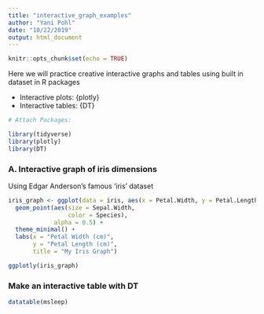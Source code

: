 ```yaml
---
title: "interactive_graph_examples"
author: "Yani Pohl"
date: "10/22/2019"
output: html_document
---
```


```r
knitr::opts_chunk$set(echo = TRUE)
```

Here we will practice creative interactive graphs and tables using built in dataset in R packages 

- Interactive plots: {plotly}
- Interactive tables: {DT}

```r

# Attach Packages:

library(tidyverse)
library(plotly)
library(DT)

```

### A. Interactive graph of iris dimensions

Using Edgar Anderson's famous 'iris' dataset

```r

iris_graph <- ggplot(data = iris, aes(x = Petal.Width, y = Petal.Length)) +
  geom_point(aes(size = Sepal.Width,
                 color = Species),
             alpha = 0.5) +
  theme_minimal() +
  labs(x = "Petal Width (cm)",
       y = "Petal Length (cm)",
       title = "My Iris Graph")

ggplotly(iris_graph)
```


### Make an interactive table with DT

```r

datatable(msleep)
```

